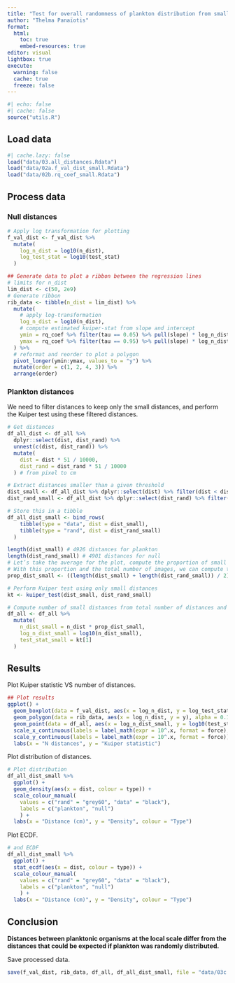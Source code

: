 ```yaml
---
title: "Test for overall randomness of plankton distribution from small distances"
author: "Thelma Panaïotis"
format: 
  html:
    toc: true
    embed-resources: true
editor: visual
lightbox: true
execute:
  warning: false
  cache: true
  freeze: false
---
```


```r
#| echo: false
#| cache: false
source("utils.R")
```

## Load data

```r
#| cache.lazy: false
load("data/03.all_distances.Rdata")
load("data/02a.f_val_dist_small.Rdata")
load("data/02b.rq_coef_small.Rdata")
```

## Process data

### Null distances

```r
# Apply log transformation for plotting
f_val_dist <- f_val_dist %>% 
  mutate(
    log_n_dist = log10(n_dist),
    log_test_stat = log10(test_stat)
  )

## Generate data to plot a ribbon between the regression lines
# limits for n_dist
lim_dist <- c(50, 2e9)
# Generate ribbon
rib_data <- tibble(n_dist = lim_dist) %>% 
  mutate(
    # apply log-transformation
    log_n_dist = log10(n_dist),
    # compute estimated kuiper-stat from slope and intercept
    ymin = rq_coef %>% filter(tau == 0.05) %>% pull(slope) * log_n_dist + rq_coef %>% filter(tau == 0.05) %>% pull(intercept),
    ymax = rq_coef %>% filter(tau == 0.95) %>% pull(slope) * log_n_dist + rq_coef %>% filter(tau == 0.95) %>% pull(intercept)
  ) %>% 
  # reformat and reorder to plot a polygon
  pivot_longer(ymin:ymax, values_to = "y") %>% 
  mutate(order = c(1, 2, 4, 3)) %>% 
  arrange(order)
```

### Plankton distances

We need to filter distances to keep only the small distances, and perform the Kuiper test using these filtered distances.

```r
# Get distances
df_all_dist <- df_all %>% 
  dplyr::select(dist, dist_rand) %>% 
  unnest(c(dist, dist_rand)) %>% 
  mutate(
    dist = dist * 51 / 10000,
    dist_rand = dist_rand * 51 / 10000
  ) # from pixel to cm

# Extract distances smaller than a given threshold
dist_small <- df_all_dist %>% dplyr::select(dist) %>% filter(dist < dist_thr_cm) %>% pull(dist) # plankton
dist_rand_small <- df_all_dist %>% dplyr::select(dist_rand) %>% filter(dist_rand < dist_thr_cm) %>% pull(dist_rand) # null

# Store this in a tibble
df_all_dist_small <- bind_rows(
    tibble(type = "data", dist = dist_small),
    tibble(type = "rand", dist = dist_rand_small)
  )

length(dist_small) # 4926 distances for plankton
length(dist_rand_small) # 4901 distances for null
# Let’s take the average for the plot, compute the proportion of small distances based on quantiles
# With this proportion and the total number of images, we can compute the total number of small distances
prop_dist_small <- ((length(dist_small) + length(dist_rand_small)) / 2) / 10000

# Perform Kuiper test using only small distances
kt <- kuiper_test(dist_small, dist_rand_small)

# Compute number of small distances from total number of distances and proportion of small distances
df_all <- df_all %>% 
  mutate(
    n_dist_small = n_dist * prop_dist_small,
    log_n_dist_small = log10(n_dist_small),
    test_stat_small = kt[1]
  )
```

## Results

Plot Kuiper statistic VS number of distances.

```r
## Plot results
ggplot() +
  geom_boxplot(data = f_val_dist, aes(x = log_n_dist, y = log_test_stat, group = log_n_dist), colour = "gray") +
  geom_polygon(data = rib_data, aes(x = log_n_dist, y = y), alpha = 0.1) +
  geom_point(data = df_all, aes(x = log_n_dist_small, y = log10(test_stat_small)), colour = "red") +
  scale_x_continuous(labels = label_math(expr = 10^.x, format = force), breaks = seq(2, 8, by = 2)) +
  scale_y_continuous(labels = label_math(expr = 10^.x, format = force)) +
  labs(x = "N distances", y = "Kuiper statistic")

```

Plot distribution of distances.

```r
# Plot distribution
df_all_dist_small %>% 
  ggplot() + 
  geom_density(aes(x = dist, colour = type)) +
  scale_colour_manual(
    values = c("rand" = "grey60", "data" = "black"),
    labels = c("plankton", "null")
    ) +
  labs(x = "Distance (cm)", y = "Density", colour = "Type")
```

Plot ECDF.

```r
# and ECDF
df_all_dist_small %>% 
  ggplot() + 
  stat_ecdf(aes(x = dist, colour = type)) +
  scale_colour_manual(
    values = c("rand" = "grey60", "data" = "black"),
    labels = c("plankton", "null")
    ) +
  labs(x = "Distance (cm)", y = "Density", colour = "Type")
```

::: {.callout-note icon="false"}
## Conclusion

**Distances between planktonic organisms at the local scale differ from the distances that could be expected if plankton was randomly distributed.**
:::

Save processed data.

```r
save(f_val_dist, rib_data, df_all, df_all_dist_small, file = "data/03c.all_distances_processed.Rdata")
```
